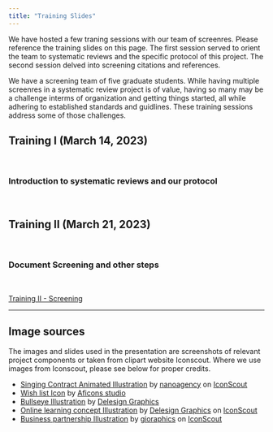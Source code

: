 ```yaml
---
title: "Training Slides"
---
```


We have hosted a few traning sessions with our team of screenres. Please reference the training slides on this page. The first session served to orient the team to systematic reviews and the specific protocol of this project. The second session delved into screening citations and references.

We have a screening team of five graduate students. While having multiple screenres in a systematic review project is of value, having so many may be a challenge interms of organization and getting things started, all while adhering to established standards and guidlines. These training sessions address some of those challenges.  


## Training I (March 14, 2023)

<br>

### Introduction to systematic reviews and our protocol

<br>


## Training II (March 21, 2023)

<br>

### Document Screening and other steps

<br>

<a href="https://butames.github.io/dphtraining02" class="button-51" role="button">Training II - Screening</a>


---

## Image sources

The images and slides used in the presentation are screenshots of relevant project components or taken from clipart website Iconscout. Where we use images from Iconscout, please see below for proper credits. 

-   <a href="https://iconscout.com/lotties/singing-contract" target="_blank">Singing Contract Animated Illustration</a> by <a href="https://iconscout.com/contributors/nanoagency">nanoagency</a> on <a href="https://iconscout.com">IconScout</a>
-   <a href="https://iconscout.com/icons/wish-list" target="_blank">Wish list Icon</a> by <a href="https://iconscout.com/contributors/aficons-studio" target="_blank">Aficons studio</a>
-   <a href="https://iconscout.com/illustrations/bullseye" target="_blank">Bullseye Illustration</a> by <a href="https://iconscout.com/contributors/delesign" target="_blank">Delesign Graphics</a>
-   <a href="https://iconscout.com/illustrations/online-learning-concept" target="_blank">Online learning concept Illustration</a> by <a href="https://iconscout.com/contributors/delesign">Delesign Graphics</a> on <a href="https://iconscout.com">IconScout</a>
-   <a href="https://iconscout.com/illustrations/business-partnership" target="_blank">Business partnership Illustration</a> by <a href="https://iconscout.com/contributors/gioraphics">gioraphics</a> on <a href="https://iconscout.com">IconScout</a>


